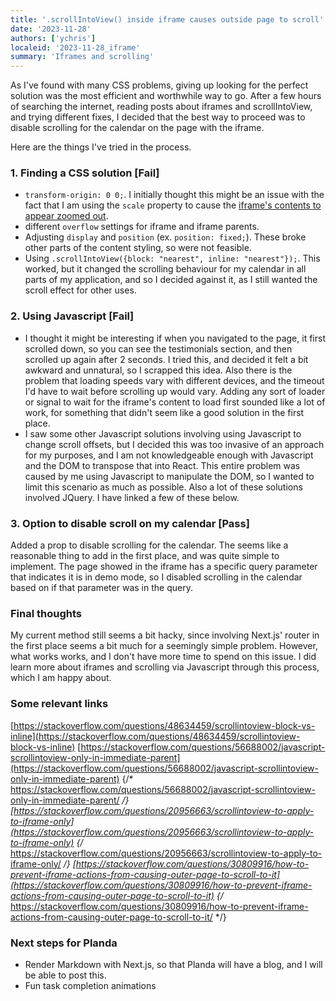 ```yaml
---
title: '.scrollIntoView() inside iframe causes outside page to scroll'
date: '2023-11-28'
authors: ['ychris']
localeid: '2023-11-28_iframe'
summary: 'Iframes and scrolling'
---
```


As I've found with many CSS problems, giving up looking for the perfect solution was the most efficient and worthwhile way to go. After a few hours of searching the internet, reading posts about iframes and scrollIntoView, and trying different fixes, I decided that the best way to proceed was to disable scrolling for the calendar on the page with the iframe.

Here are the things I've tried in the process.

### 1. Finding a CSS solution [Fail]
- `transform-origin: 0 0;`. I initially thought this might be an issue with the fact that I am using the `scale` property to cause the [iframe's contents to appear zoomed out](https://stackoverflow.com/questions/166160/how-can-i-scale-the-content-of-an-iframe).
- different `overflow` settings for iframe and iframe parents.
- Adjusting `display` and `position` (ex. `position: fixed;`). These broke other parts of the content styling, so were not feasible.
- Using `.scrollIntoView({block: "nearest", inline: "nearest"});`. This worked, but it changed the scrolling behaviour for my calendar in all parts of my application, and so I decided against it, as I still wanted the scroll effect for other uses.

### 2. Using Javascript [Fail]
- I thought it might be interesting if when you navigated to the page, it first scrolled down, so you can see the testimonials section, and then scrolled up again after 2 seconds. I tried this, and decided it felt a bit awkward and unnatural, so I scrapped this idea. Also there is the problem that loading speeds vary with different devices, and the timeout I'd have to wait before scrolling up would vary. Adding any sort of loader or signal to wait for the iframe's content to load first sounded like a lot of work, for something that didn't seem like a good solution in the first place.
- I saw some other Javascript solutions involving using Javascript to change scroll offsets, but I decided this was too invasive of an approach for my purposes, and I am not knowledgeable enough with Javascript and the DOM to transpose that into React. This entire problem was caused by me using Javascript to manipulate the DOM, so I wanted to limit this scenario as much as possible. Also a lot of these solutions involved JQuery. I have linked a few of these below.

### 3. Option to disable scroll on my calendar [Pass]
Added a prop to disable scrolling for the calendar. The seems like a reasonable thing to add in the first place, and was quite simple to implement. The page showed in the iframe has a specific query parameter that indicates it is in demo mode, so I disabled scrolling in the calendar based on if that parameter was in the query.

### Final thoughts
My current method still seems a bit hacky, since involving Next.js' router in the first place seems a bit much for a seemingly simple problem. However, what works works, and I don't have more time to spend on this issue. I did learn more about iframes and scrolling via Javascript through this process, which I am happy about.

### Some relevant links
[https://stackoverflow.com/questions/48634459/scrollintoview-block-vs-inline](https://stackoverflow.com/questions/48634459/scrollintoview-block-vs-inline)
[https://stackoverflow.com/questions/56688002/javascript-scrollintoview-only-in-immediate-parent](https://stackoverflow.com/questions/56688002/javascript-scrollintoview-only-in-immediate-parent)
{/* <https://stackoverflow.com/questions/56688002/javascript-scrollintoview-only-in-immediate-parent/> */}
[https://stackoverflow.com/questions/20956663/scrollintoview-to-apply-to-iframe-only](https://stackoverflow.com/questions/20956663/scrollintoview-to-apply-to-iframe-only)
{/* <https://stackoverflow.com/questions/20956663/scrollintoview-to-apply-to-iframe-only/> */}
[https://stackoverflow.com/questions/30809916/how-to-prevent-iframe-actions-from-causing-outer-page-to-scroll-to-it](https://stackoverflow.com/questions/30809916/how-to-prevent-iframe-actions-from-causing-outer-page-to-scroll-to-it)
{/* <https://stackoverflow.com/questions/30809916/how-to-prevent-iframe-actions-from-causing-outer-page-to-scroll-to-it/> */}

### Next steps for Planda
- Render Markdown with Next.js, so that Planda will have a blog, and I will be able to post this.
- Fun task completion animations